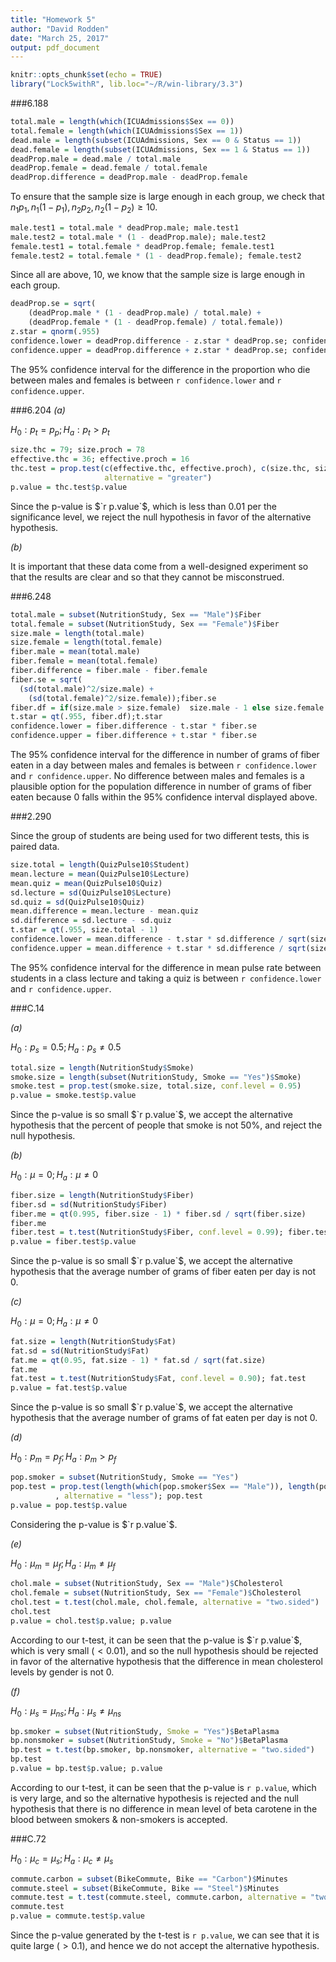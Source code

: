 ```yaml
---
title: "Homework 5"
author: "David Rodden"
date: "March 25, 2017"
output: pdf_document
---
```


```r
knitr::opts_chunk$set(echo = TRUE)
library("Lock5withR", lib.loc="~/R/win-library/3.3")
```

###6.188
```r
total.male = length(which(ICUAdmissions$Sex == 0))
total.female = length(which(ICUAdmissions$Sex == 1))
dead.male = length(subset(ICUAdmissions, Sex == 0 & Status == 1))
dead.female = length(subset(ICUAdmissions, Sex == 1 & Status == 1))
deadProp.male = dead.male / total.male
deadProp.female = dead.female / total.female
deadProp.difference = deadProp.male - deadProp.female
```
To ensure that the sample size is large enough in each group, we check that $n_1p_1, n_1(1-p_1), n_2p_2, n_2(1 - p_2) \geq 10$.
```r
male.test1 = total.male * deadProp.male; male.test1
male.test2 = total.male * (1 - deadProp.male); male.test2
female.test1 = total.female * deadProp.female; female.test1
female.test2 = total.female * (1 - deadProp.female); female.test2
```
Since all are above, 10, we know that the sample size is large enough in each group.
```r
deadProp.se = sqrt(
    (deadProp.male * (1 - deadProp.male) / total.male) + 
    (deadProp.female * (1 - deadProp.female) / total.female))
z.star = qnorm(.955)
confidence.lower = deadProp.difference - z.star * deadProp.se; confidence.lower
confidence.upper = deadProp.difference + z.star * deadProp.se; confidence.upper
```

The 95% confidence interval for the difference in the proportion who die between males and females is between `r confidence.lower` and `r confidence.upper`.

###6.204
*(a)*

$H_0: p_t = p_p; H_a: p_t > p_t$
```r
size.thc = 79; size.proch = 78
effective.thc = 36; effective.proch = 16
thc.test = prop.test(c(effective.thc, effective.proch), c(size.thc, size.proch),
                     alternative = "greater")
p.value = thc.test$p.value
```
Since the p-value is $`r p.value`$, which is less than 0.01 per the significance level, we reject the null hypothesis in favor of the alternative hypothesis.

*(b)*

It is important that these data come from a well-designed experiment so that the results are clear and so that they cannot be misconstrued.

###6.248

```r
total.male = subset(NutritionStudy, Sex == "Male")$Fiber
total.female = subset(NutritionStudy, Sex == "Female")$Fiber
size.male = length(total.male)
size.female = length(total.female)
fiber.male = mean(total.male)
fiber.female = mean(total.female)
fiber.difference = fiber.male - fiber.female
fiber.se = sqrt(
  (sd(total.male)^2/size.male) + 
    (sd(total.female)^2/size.female));fiber.se
fiber.df = if(size.male > size.female)  size.male - 1 else size.female - 1
t.star = qt(.955, fiber.df);t.star
confidence.lower = fiber.difference - t.star * fiber.se
confidence.upper = fiber.difference + t.star * fiber.se
```
The 95% confidence interval for the difference in number of grams of fiber eaten in a day between males and females is between `r confidence.lower` and `r confidence.upper`.
No difference between males and females is a plausible option for the population difference in number of grams of fiber eaten because 0 falls within the 95% confidence interval displayed above.

###2.290

Since the group of students are being used for two different tests, this is paired data.

```r
size.total = length(QuizPulse10$Student)
mean.lecture = mean(QuizPulse10$Lecture)
mean.quiz = mean(QuizPulse10$Quiz)
sd.lecture = sd(QuizPulse10$Lecture)
sd.quiz = sd(QuizPulse10$Quiz)
mean.difference = mean.lecture - mean.quiz
sd.difference = sd.lecture - sd.quiz
t.star = qt(.955, size.total - 1)
confidence.lower = mean.difference - t.star * sd.difference / sqrt(size.total)
confidence.upper = mean.difference + t.star * sd.difference / sqrt(size.total)
```
The 95% confidence interval for the difference in mean pulse rate between students in a class lecture and taking a quiz is between `r confidence.lower` and `r confidence.upper`.

###C.14

*(a)*

$H_0: p_s = 0.5; H_a: p_s \neq 0.5$
```r
total.size = length(NutritionStudy$Smoke)
smoke.size = length(subset(NutritionStudy, Smoke == "Yes")$Smoke)
smoke.test = prop.test(smoke.size, total.size, conf.level = 0.95)
p.value = smoke.test$p.value
```
Since the p-value is so small $`r p.value`$, we accept the alternative hypothesis that the percent of people that smoke is not 50%, and reject the null hypothesis.

*(b)*

$H_0: \mu = 0; H_a: \mu \neq 0$
```r
fiber.size = length(NutritionStudy$Fiber)
fiber.sd = sd(NutritionStudy$Fiber)
fiber.me = qt(0.995, fiber.size - 1) * fiber.sd / sqrt(fiber.size)
fiber.me
fiber.test = t.test(NutritionStudy$Fiber, conf.level = 0.99); fiber.test
p.value = fiber.test$p.value
```
Since the p-value is so small $`r p.value`$, we accept the alternative hypothesis that the average number of grams of fiber eaten per day is not 0.

*(c)*

$H_0: \mu = 0; H_a: \mu \neq 0$
```r
fat.size = length(NutritionStudy$Fat)
fat.sd = sd(NutritionStudy$Fat)
fat.me = qt(0.95, fat.size - 1) * fat.sd / sqrt(fat.size)
fat.me
fat.test = t.test(NutritionStudy$Fat, conf.level = 0.90); fat.test
p.value = fat.test$p.value
```
Since the p-value is so small $`r p.value`$, we accept the alternative hypothesis that the average number of grams of fat eaten per day is not 0.

*(d)*

$H_0: p_m = p_f; H_a: p_m > p_f$
```r
pop.smoker = subset(NutritionStudy, Smoke == "Yes")
pop.test = prop.test(length(which(pop.smoker$Sex == "Male")), length(pop.smoker$Sex)
          , alternative = "less"); pop.test
p.value = pop.test$p.value
```
Considering the p-value is $`r p.value`$.

*(e)*

$H_0: \mu_m = \mu_f; H_a: \mu_m \neq \mu_f$
```r
chol.male = subset(NutritionStudy, Sex == "Male")$Cholesterol
chol.female = subset(NutritionStudy, Sex == "Female")$Cholesterol
chol.test = t.test(chol.male, chol.female, alternative = "two.sided")
chol.test
p.value = chol.test$p.value; p.value
```
According to our t-test, it can be seen that the p-value is $`r p.value`$, which is very small ($< 0.01$), and so the null hypothesis should be rejected in favor of the alternative hypothesis that the difference in mean cholesterol levels by gender is not 0.

*(f)*

$H_0: \mu_s = \mu_{ns}; H_a: \mu_s \neq \mu_{ns}$
```r
bp.smoker = subset(NutritionStudy, Smoke = "Yes")$BetaPlasma
bp.nonsmoker = subset(NutritionStudy, Smoke = "No")$BetaPlasma
bp.test = t.test(bp.smoker, bp.nonsmoker, alternative = "two.sided")
bp.test
p.value = bp.test$p.value; p.value
```
According to our t-test, it can be seen that the p-value is `r p.value`, which is very large, and so the alternative hypothesis is rejected and the null hypothesis that there is no difference in mean level of beta carotene in the blood between smokers & non-smokers is accepted.


###C.72

$H_0: \mu_c = \mu_s; H_a: \mu_c \neq \mu_s$
```r
commute.carbon = subset(BikeCommute, Bike == "Carbon")$Minutes
commute.steel = subset(BikeCommute, Bike == "Steel")$Minutes
commute.test = t.test(commute.steel, commute.carbon, alternative = "two.sided")
commute.test
p.value = commute.test$p.value
```
Since the p-value generated by the t-test is `r p.value`, we can see that it is quite large ($> 0.1$), and hence we do not accept the alternative hypothesis.